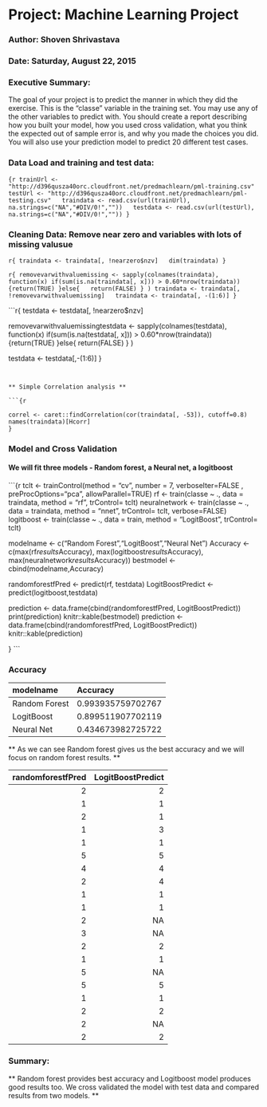 
#   Project: Machine Learning Project
### Author: Shoven Shrivastava
### Date: Saturday, August 22, 2015

### Executive Summary:
The goal of your project is to predict the manner in which they did the exercise. This is the "classe" variable in the training set. You may use any of the other variables to predict with. You should create a report describing how you built your model, how you used cross validation, what you think the expected out of sample error is, and why you made the choices you did. You will also use your prediction model to predict 20 different test cases.  

### Data Load and training and test data:

```{r
trainUrl <- "http://d396qusza40orc.cloudfront.net/predmachlearn/pml-training.csv"  
testUrl <- "http://d396qusza40orc.cloudfront.net/predmachlearn/pml-testing.csv"  
traindata <- read.csv(url(trainUrl), na.strings=c("NA","#DIV/0!",""))  
testdata <- read.csv(url(testUrl), na.strings=c("NA","#DIV/0!",""))
}
```  
  
### Cleaning Data: Remove near zero and variables with lots of missing valusue  
   
```r{
traindata <- traindata[, !nearzero$nzv]  
dim(traindata)
}
```

```r{
removevarwithvaluemissing <- sapply(colnames(traindata), 
  function(x) if(sum(is.na(traindata[, x])) > 0.60*nrow(traindata)) {return(TRUE)
}else{
  return(FALSE)
}
)
traindata <- traindata[, !removevarwithvaluemissing]  
traindata <- traindata[, -(1:6)]
}
```  

```r{
testdata <- testdata[, !nearzero$nzv]

removevarwithvaluemissingtestdata <- sapply(colnames(testdata), 
                                    function(x) if(sum(is.na(testdata[, x])) > 0.60*nrow(traindata)) {return(TRUE)
                                    }else{
                                      return(FALSE)
                                    }
)

testdata <- testdata[,-(1:6)]
}
```  


** Simple Correlation analysis **  

```{r
  
correl <- caret::findCorrelation(cor(traindata[, -53]), cutoff=0.8)  
names(traindata)[Hcorr]
}
```  


### Model and Cross Validation  

#### We will fit three models -   Random forest, a Neural net, a logitboost  

```{r
tclt <- trainControl(method = "cv", number = 7, verboseIter=FALSE , preProcOptions="pca", allowParallel=TRUE)
rf <- train(classe ~ ., data = traindata, method = "rf", trControl= tclt)
neuralnetwork <- train(classe ~ ., data = traindata, method = "nnet", trControl= tclt, verbose=FALSE)
logitboost <- train(classe ~ ., data = train, method = "LogitBoost", trControl= tclt)

modelname <- c("Random Forest","LogitBoost","Neural Net")
Accuracy <- c(max(rf$results$Accuracy),
              max(logitboost$results$Accuracy),
              max(neuralnetwork$results$Accuracy))
bestmodel <- cbind(modelname,Accuracy)

randomforestfPred <- predict(rf, testdata)
LogitBoostPredict <- predict(logitboost,testdata)

prediction <- data.frame(cbind(randomforestfPred, LogitBoostPredict))
print(prediction)
knitr::kable(bestmodel)
prediction <- data.frame(cbind(randomforestfPred, LogitBoostPredict))
knitr::kable(prediction)

}
``` 

### Accuracy  

|modelname     |Accuracy          |
|:-------------|:-----------------|
|Random Forest |0.993935759702767 |
|LogitBoost    |0.899511907702119 |
|Neural Net    |0.434673982725722 |  


** As we can see Random forest gives us the best accuracy and we will focus on random forest results.  **

| randomforestfPred| LogitBoostPredict|
|-----------------:|-----------------:|
|                 2|                 2|
|                 1|                 1|
|                 2|                 1|
|                 1|                 3|
|                 1|                 1|
|                 5|                 5|
|                 4|                 4|
|                 2|                 4|
|                 1|                 1|
|                 1|                 1|
|                 2|                NA|
|                 3|                NA|
|                 2|                 2|
|                 1|                 1|
|                 5|                NA|
|                 5|                 5|
|                 1|                 1|
|                 2|                 2|
|                 2|                NA|
|                 2|                 2|

### Summary:

** Random forest provides best accuracy and Logitboost model produces good results too. We cross validated the model with test data and compared results from two models. **


